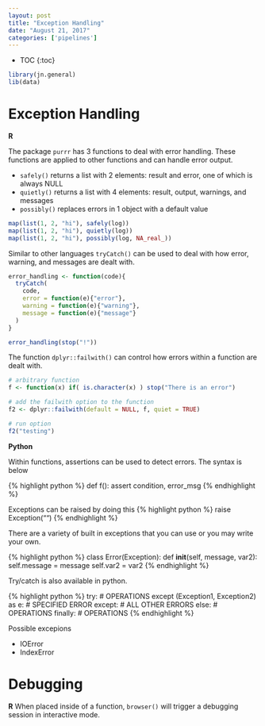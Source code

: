 ```yaml
---
layout: post
title: "Exception Handling"
date: "August 21, 2017"
categories: ['pipelines']
---
```


* TOC
{:toc}

```r
library(jn.general) 
lib(data)
```

# Exception Handling 

**R**

The package `purrr` has 3 functions to deal with error handling. These functions are applied to other functions and can handle error output.

* `safely()` returns a list with 2 elements: result and error, one of which is always NULL
* `quietly()` returns a list with 4 elements: result, output, warnings, and messages
* `possibly()` replaces errors in 1 object with a default value

```r
map(list(1, 2, "hi"), safely(log))
map(list(1, 2, "hi"), quietly(log))
map(list(1, 2, "hi"), possibly(log, NA_real_))
```


Similar to other languages `tryCatch()` can be used to deal with how error, warning, and messages are dealt with. 
```r
error_handling <- function(code){
  tryCatch(
    code, 
    error = function(e){"error"}, 
    warning = function(e){"warning"},  
    message = function(e){"message"}
  )
}

error_handling(stop("!"))
```


The function `dplyr::failwith()` can control how errors within a function are dealt with. 
```r
# arbitrary function
f <- function(x) if( is.character(x) ) stop("There is an error")

# add the failwith option to the function
f2 <- dplyr::failwith(default = NULL, f, quiet = TRUE)

# run option
f2("testing")
```

**Python**

Within functions, assertions can be used to detect errors. The syntax is below

{% highlight python %}
def f():
  assert condition, error_msg
{% endhighlight %}

Exceptions can be raised by doing this
{% highlight python %}
raise Exception("")
{% endhighlight %}

There are a variety of built in exceptions that you can use or you may write your own.

{% highlight python %}
class Error(Exception):
  def __init__(self, message, var2):
    self.message = message
    self.var2 = var2
{% endhighlight %}

Try/catch is also available in python.

{% highlight python %}
try:
  # OPERATIONS
except (Exception1, Exception2) as e:
  # SPECIFIED ERROR
except:
  # ALL OTHER ERRORS
else:
  # OPERATIONS
finally:
  # OPERATIONS
{% endhighlight %}

Possible excepions

* IOError
* IndexError

# Debugging

**R**
When placed inside of a function, `browser()` will trigger a debugging session in interactive mode. 


